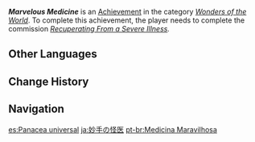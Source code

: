 {{Achievement Infobox
|id           = 84519
|order id     = 4043
|category     = Wonders of the World
|description  = Cure [[Anna]]'s illness.
|requirements = Complete ''[[Recuperating From a Severe Illness]].''
|primogems    = 5
|tracking     = 
|hidden       = 1
|type         = Commission
}}
'''''Marvelous Medicine''''' is an [[Achievement]] in the category ''[[Wonders of the World]]''. To complete this achievement, the player needs to complete the commission ''[[Recuperating From a Severe Illness]].''
<!--
==Trivia==

==Video Guides==
{{EVT
|video1   = 
|caption1 = 
}}
-->
==Other Languages==
{{Other Languages
|en      = Marvelous Medicine
|zhs     = 妙手怪医
|zhs_rm  = Miào Shǒu Guài Yī
|zht     = 妙手怪醫
|zht_rm  = Miào Shǒu Guài Yī
|zh_tl   = 
|ja      = 妙手の怪医
|ja_rm   = Myoushu no Kai'i{{Assumed}}
|ja_tl   = Master Mystery Doctor
|ko      = 괴짜 의사
|ko_tl   = Freak Doctor
|es      = Panacea universal
|es_tl   = Universal Panacea
|fr      = Remède miraculeux
|fr_tl   = Miraculous Remedy
|ru      = Чудеса медицины
|ru_tl   = Medicine Miracles
|th      = หมอเทวดา
|th_rm   = 
|th_tl   = 
|vi      = Bác sĩ quái dị
|vi_tl   = 
|de      = Ein toller Arzt
|de_tl   = A Terrific Physician
|id      = Obat Luar Biasa
|id_tl   = Marvelous Medicine
|pt      = Medicina Maravilhosa
|pt_tl   = 
|tr      = Mucizevi İlaç
|tr_tl   = Miracle Medicine
|it      = Medicina strabiliante
|it_tl   = 
}}

==Change History==
{{Change History|1.0}}
<!--
==References==
{{Reflist}}
-->
==Navigation==
{{Achievement Navbox|Wonders of the World|Commission}}

[[es:Panacea universal]]
[[ja:妙手の怪医]]
[[pt-br:Medicina Maravilhosa]]